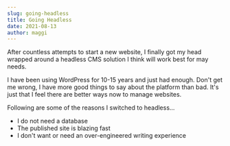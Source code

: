 ```yaml
---
slug: going-headless
title: Going Headless
date: 2021-08-13
author: maggi
---
```

After countless attempts to start a new website, I finally got my head wrapped around a headless CMS solution I think will work best for may needs. 

I have been using WordPress for 10-15 years and just had enough. Don't get me wrong, I have more good things to say about the platform than bad. It's just that I feel there are better ways now to manage websites. 

Following are some of the reasons I switched to headless…
- I do not need a database
- The published site is blazing fast
- I don't want or need an over-engineered writing experience
